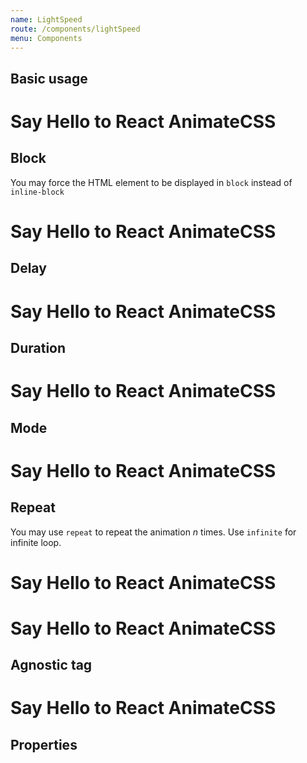 ```yaml
---
name: LightSpeed
route: /components/lightSpeed
menu: Components
---
```



## Basic usage

<Playground>
  <h1>Say Hello to React
    <LightSpeed animate={true}>
      AnimateCSS
    </LightSpeed>  
  </h1>
</Playground>

## Block

You may force the HTML element to be displayed in `block` instead of `inline-block`

<Playground>
  <h1>Say Hello to React
    <LightSpeed animate={true} block>
      AnimateCSS
    </LightSpeed>  
  </h1>
</Playground>

## Delay

<Playground>
  <h1>Say Hello to React
    <LightSpeed animate={true} delay="5s">
      AnimateCSS
    </LightSpeed>  
  </h1>
</Playground>

## Duration

<Playground>
  <h1>Say Hello to React
    <LightSpeed animate={true} duration="5s">
      AnimateCSS
    </LightSpeed>  
  </h1>
</Playground>

## Mode

<Playground>
  <h1>Say Hello to React
    <LightSpeed animate={true} mode="out">
      AnimateCSS
    </LightSpeed>  
  </h1>
</Playground>

## Repeat

You may use `repeat` to repeat the animation _n_ times. Use `infinite` for infinite loop.

<Playground>
  <h1>Say Hello to React
    <LightSpeed animate={true} repeat="3">
      AnimateCSS
    </LightSpeed>  
  </h1>
</Playground>

<Playground>
  <h1>Say Hello to React
    <LightSpeed animate={true} repeat="infinite">
      AnimateCSS
    </LightSpeed>  
  </h1>
</Playground>

## Agnostic tag

<Playground>
  <h1>Say Hello to React
    <LightSpeed animate={true} as="em">
      AnimateCSS
    </LightSpeed>  
  </h1>
</Playground>

## Properties

<Props of={LightSpeed} />